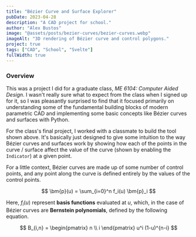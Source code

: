 ```yaml
---
title: "Bézier Curve and Surface Explorer"
pubDate: 2023-04-28
description: "A CAD project for school."
author: "Alex Bustos"
image: "@assets/posts/bezier-curves/bezier-curves.webp"
imageAlt: "3D rendering of Bézier curve and control polygons."
project: true
tags: ["CAD", "School", "Svelte"]
fullWidth: true
---
```



<ExternalPage client:load link="http://alexbustos.com/me-6104" />

### Overview

This was a project I did for a graduate class, _ME 6104: Computer Aided Design_. I wasn't really
sure what to expect from the class when I signed up for it, so I was pleasantly surprised to find
that it focused primarily on understanding some of the fundamental building blocks of modern
parametric CAD and implementing some basic concepts like Bézier curves and surfaces with Python.

For the class's final project, I worked with a classmate to build the tool shown above. It's
basically just designed to give some intuition to the way Bézier curves and surfaces work by showing
how each of the points in the curve / surface affect the value of the curve (shown by enabling the
`Indicator`) at a given point.

For a little context, Bézier curves are made up of some number of control points, and any point
along the curve is defined entirely by the values of the control points.

$$
\bm{p}(u) = \sum_{i=0}^n f_i(u) \bm{p}_i
$$

Here, $f_i(u)$ represent **basis functions** evaluated at $u$, which, in the case of Bézier curves
are **Bernstein polynomials**, defined by the following equation.

$$
B_{i,n} = \begin{pmatrix}
n \\
i
\end{pmatrix} u^i (1-u)^{n-i}
$$
